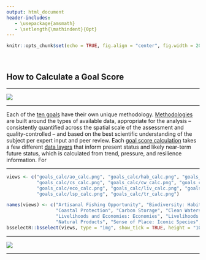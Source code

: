 ```yaml
---
output: html_document
header-includes:
   - \usepackage{amsmath}
   - \setlength{\mathindent}{0pt}
---
```


```r
knitr::opts_chunk$set(echo = TRUE, fig.align = "center", fig.width = 20)
```

<br>

## How to Calculate a Goal Score
***


![](images/ohi_flowchart.png)

***

Each of the [ten goals](https://www.nature.com/articles/nature11397) have their own unique methodology. [Methodologies](https://rawgit.com/OHI-Science/ohi-global/draft/global_supplement/Supplement.html#5_goal_models_and_data) are built around the types of available data, appropriate for the analysis -- consistently quantified across the spatial scale of the assessment and quality-controlled -- and based on the best scientific understanding of the subject per expert input and peer review. Each [goal score calculation](https://github.com/OHI-Science/ohi-global/blob/draft/eez/conf/functions.R) takes a few different [data layers](http://ohi-science.org/ohi-global/layers_table.html) that inform present status and likely near-term future status, which is calculated from trend, pressure, and resilience information. For 


***

```r
views <- c("goals_calc/ao_calc.png", "goals_calc/hab_calc.png", "goals_calc/spp_calc.png", "goals_calc/cp_calc.png",
           "goals_calc/cs_calc.png", "goals_calc/cw_calc.png", "goals_calc/fis_calc.png", "goals_calc/mar_calc.png",
           "goals_calc/eco_calc.png", "goals_calc/liv_calc.png", "goals_calc/np_calc.png", "goals_calc/ico_calc.png",
           "goals_calc/lsp_calc.png", "goals_calc/tr_calc.png")

names(views) <- c("Artisanal Fishing Opportunity", "Biodiversity: Habitat", "Biodiversity: Species", 
                  "Coastal Protection", "Carbon Storage", "Clean Waters", "Food Provision: Fisheries", "Food Provision: Mariculture",
                  "Livelihoods and Economies: Economies", "Livelihoods and Economies: Livelihoods", 
                  "Natural Products", "Sense of Place: Iconic Species", "Sense of Place: Lasting Special Places", "Tourism and Recreation")
bsselectR::bsselect(views, type = "img", show_tick = TRUE, height = "10")
```

***

[![](images/goals.png)](http://ohi-science.org/ohi-global/goals.html)

***